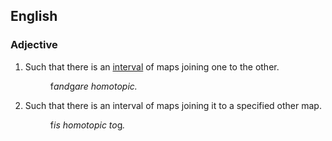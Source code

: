 ==English==
{{wikipedia}}
===Adjective===
{{en-adj|-}}
#{{topology|of two [[map]]s}} Such that there is an [[interval]] of maps joining one to the other.
#:f'' and ''g'' are homotopic.''
#{{topology|of a map}} Such that there is an interval of maps joining it to a specified other map.
#:f'' is homotopic to ''g''.''